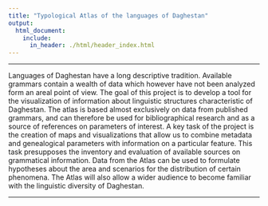 ```yaml
---
title: "Typological Atlas of the languages of Daghestan"
output:
  html_document:
    include:
      in_header: ./html/header_index.html
---
```


***

Languages of Daghestan have a long descriptive tradition. Available grammars contain a wealth of data which however have not been analyzed form an areal point of view. The goal of this project is to develop a tool for the visualization of information about linguistic structures characteristic of Daghestan. The atlas is based almost exclusively on data from published grammars, and can therefore be used for bibliographical research and as a source of references on parameters of interest. A key task of the project is the creation of maps and visualizations that allow us to combine metadata and genealogical parameters with information on a particular feature. This task presupposes the inventory and evaluation of available sources on grammatical information. Data from the Atlas can be used to formulate hypotheses about the area and scenarios for the distribution of certain phenomena. The Atlas will also allow a wider audience to become familiar with the linguistic diversity of Daghestan.

***
